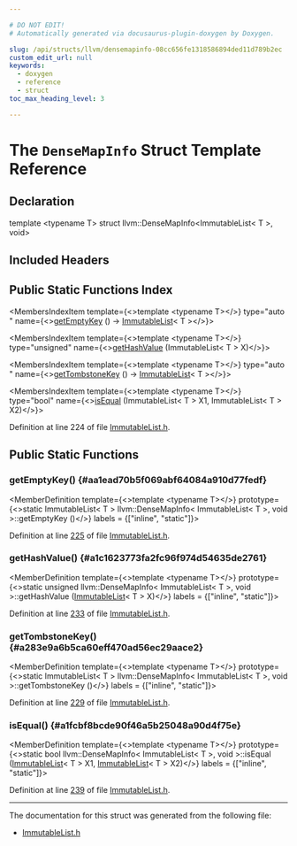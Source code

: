 ```yaml
---

# DO NOT EDIT!
# Automatically generated via docusaurus-plugin-doxygen by Doxygen.

slug: /api/structs/llvm/densemapinfo-08cc656fe1318586894ded11d789b2ec
custom_edit_url: null
keywords:
  - doxygen
  - reference
  - struct
toc_max_heading_level: 3

---
```





# The `DenseMapInfo` Struct Template Reference

<DoxygenPage pluginConfig={pluginConfig}>



## Declaration

<CodeBlock>template &lt;typename T&gt;
struct llvm::DenseMapInfo&lt;ImmutableList&lt; T &gt;, void&gt;</CodeBlock>

## Included Headers

<IncludesList>
<IncludesListItem
  filePath="llvm/ADT/ImmutableList.h"
  permalink="/docs/api/files/include/include/llvm/include/llvm/adt/immutablelist-h"
  isLocal="true" />
</IncludesList>

## Public Static Functions Index

<MembersIndex>

<MembersIndexItem
  template={<>template &lt;typename T&gt;</>}
  type="auto "
  name={<><a href="#aa1ead70b5f069abf64084a910d77fedf">getEmptyKey</a> () -&gt; <a href="/docs/api/classes/llvm/immutablelist">ImmutableList</a>&lt; T &gt;</>}>
</MembersIndexItem>

<MembersIndexItem
  template={<>template &lt;typename T&gt;</>}
  type="unsigned"
  name={<><a href="#a1c1623773fa2fc96f974d54635de2761">getHashValue</a> (ImmutableList&lt; T &gt; X)</>}>
</MembersIndexItem>

<MembersIndexItem
  template={<>template &lt;typename T&gt;</>}
  type="auto "
  name={<><a href="#a283e9a6b5ca60eff470ad56ec29aace2">getTombstoneKey</a> () -&gt; <a href="/docs/api/classes/llvm/immutablelist">ImmutableList</a>&lt; T &gt;</>}>
</MembersIndexItem>

<MembersIndexItem
  template={<>template &lt;typename T&gt;</>}
  type="bool"
  name={<><a href="#a1fcbf8bcde90f46a5b25048a90d4f75e">isEqual</a> (ImmutableList&lt; T &gt; X1, ImmutableList&lt; T &gt; X2)</>}>
</MembersIndexItem>

</MembersIndex>


Definition at line 224 of file <a href="/docs/api/files/include/include/llvm/include/llvm/adt/immutablelist-h">ImmutableList.h</a>.

<SectionDefinition>

## Public Static Functions

### getEmptyKey() {#aa1ead70b5f069abf64084a910d77fedf}

<MemberDefinition
  template={<>template &lt;typename T&gt;</>}
  prototype={<>static ImmutableList&lt; T &gt; llvm::DenseMapInfo&lt; ImmutableList&lt; T &gt;, void &gt;::getEmptyKey ()</>}
  labels = {["inline", "static"]}>

Definition at line <a href="/docs/api/files/include/include/llvm/include/llvm/adt/immutablelist-h/#l00225">225</a> of file <a href="/docs/api/files/include/include/llvm/include/llvm/adt/immutablelist-h">ImmutableList.h</a>.
</MemberDefinition>

### getHashValue() {#a1c1623773fa2fc96f974d54635de2761}

<MemberDefinition
  template={<>template &lt;typename T&gt;</>}
  prototype={<>static unsigned llvm::DenseMapInfo&lt; ImmutableList&lt; T &gt;, void &gt;::getHashValue (<a href="/docs/api/classes/llvm/immutablelist">ImmutableList</a>&lt; T &gt; X)</>}
  labels = {["inline", "static"]}>

Definition at line <a href="/docs/api/files/include/include/llvm/include/llvm/adt/immutablelist-h/#l00233">233</a> of file <a href="/docs/api/files/include/include/llvm/include/llvm/adt/immutablelist-h">ImmutableList.h</a>.
</MemberDefinition>

### getTombstoneKey() {#a283e9a6b5ca60eff470ad56ec29aace2}

<MemberDefinition
  template={<>template &lt;typename T&gt;</>}
  prototype={<>static ImmutableList&lt; T &gt; llvm::DenseMapInfo&lt; ImmutableList&lt; T &gt;, void &gt;::getTombstoneKey ()</>}
  labels = {["inline", "static"]}>

Definition at line <a href="/docs/api/files/include/include/llvm/include/llvm/adt/immutablelist-h/#l00229">229</a> of file <a href="/docs/api/files/include/include/llvm/include/llvm/adt/immutablelist-h">ImmutableList.h</a>.
</MemberDefinition>

### isEqual() {#a1fcbf8bcde90f46a5b25048a90d4f75e}

<MemberDefinition
  template={<>template &lt;typename T&gt;</>}
  prototype={<>static bool llvm::DenseMapInfo&lt; ImmutableList&lt; T &gt;, void &gt;::isEqual (<a href="/docs/api/classes/llvm/immutablelist">ImmutableList</a>&lt; T &gt; X1, <a href="/docs/api/classes/llvm/immutablelist">ImmutableList</a>&lt; T &gt; X2)</>}
  labels = {["inline", "static"]}>

Definition at line <a href="/docs/api/files/include/include/llvm/include/llvm/adt/immutablelist-h/#l00239">239</a> of file <a href="/docs/api/files/include/include/llvm/include/llvm/adt/immutablelist-h">ImmutableList.h</a>.
</MemberDefinition>

</SectionDefinition>

<hr/>

The documentation for this struct was generated from the following file:

<ul>
<li><a href="/docs/api/files/include/include/llvm/include/llvm/adt/immutablelist-h">ImmutableList.h</a></li>
</ul>

</DoxygenPage>
